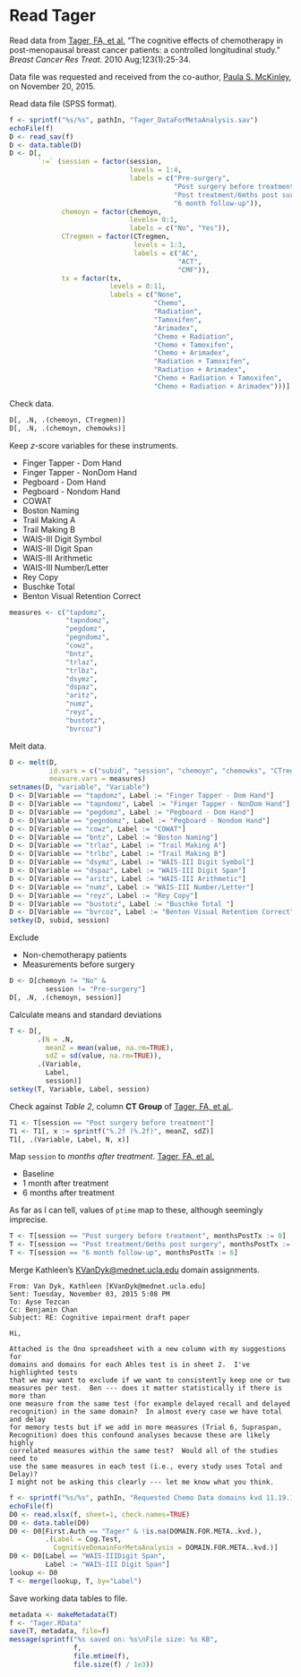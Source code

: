 # Read Tager

Read data from 
[Tager, FA, et al.](http://link.springer.com/article/10.1007%2Fs10549-009-0606-8)
"The cognitive effects of chemotherapy in post-menopausal breast cancer patients: a controlled longitudinal study."
*Breast Cancer Res Treat.* 
  2010 Aug;123(1):25-34.

Data file was requested and received from the co-author, [Paula S. McKinley](pm491@cumc.columbia.edu), on November 20, 2015.

Read data file (SPSS format).

```r
f <- sprintf("%s/%s", pathIn, "Tager_DataForMetaAnalysis.sav")
echoFile(f)
D <- read_sav(f)
D <- data.table(D)
D <- D[,
       `:=` (session = factor(session,
                              levels = 1:4,
                              labels = c("Pre-surgery",
                                         "Post surgery before treatment",
                                         "Post treatment/6mths post surgery",
                                         "6 month follow-up")),
             chemoyn = factor(chemoyn,
                              levels= 0:1,
                              labels = c("No", "Yes")),
             CTregmen = factor(CTregmen,
                               levels = 1:3,
                               labels = c("AC",
                                          "ACT",
                                          "CMF")),
             tx = factor(tx,
                         levels = 0:11,
                         labels = c("None",
                                    "Chemo",
                                    "Radiation",
                                    "Tamoxifen",
                                    "Arimadex",
                                    "Chemo + Radiation",
                                    "Chemo + Tamoxifen",
                                    "Chemo + Arimadex",
                                    "Radiation + Tamoxifen",
                                    "Radiation + Arimadex",
                                    "Chemo + Radiation + Tamoxifen",
                                    "Chemo + Radiation + Arimadex")))]
```

Check data.

```r
D[, .N, .(chemoyn, CTregmen)]
D[, .N, .(chemoyn, chemowks)]
```

Keep *z*-score variables for these instruments.

* Finger Tapper - Dom Hand
* Finger Tapper - NonDom Hand
* Pegboard - Dom Hand
* Pegboard - Nondom Hand
* COWAT
* Boston Naming
* Trail Making A
* Trail Making B
* WAIS-III Digit Symbol
* WAIS-III Digit Span
* WAIS-III Arithmetic
* WAIS-III Number/Letter
* Rey Copy
* Buschke Total 
* Benton Visual Retention Correct

```r
measures <- c("tapdomz",
              "tapndomz",
              "pegdomz",
              "pegndomz",
              "cowz",
              "bntz",
              "trlaz",
              "trlbz",
              "dsymz",
              "dspaz",
              "aritz",
              "numz",
              "reyz",
              "bustotz",
              "bvrcoz")
```

Melt data.

```r
D <- melt(D,
          id.vars = c("subid", "session", "chemoyn", "chemowks", "CTregmen", "tx"),
          measure.vars = measures)
setnames(D, "variable", "Variable")
D <- D[Variable == "tapdomz", Label := "Finger Tapper - Dom Hand"]
D <- D[Variable == "tapndomz", Label := "Finger Tapper - NonDom Hand"]
D <- D[Variable == "pegdomz", Label := "Pegboard - Dom Hand"]
D <- D[Variable == "pegndomz", Label := "Pegboard - Nondom Hand"]
D <- D[Variable == "cowz", Label := "COWAT"]
D <- D[Variable == "bntz", Label := "Boston Naming"]
D <- D[Variable == "trlaz", Label := "Trail Making A"]
D <- D[Variable == "trlbz", Label := "Trail Making B"]
D <- D[Variable == "dsymz", Label := "WAIS-III Digit Symbol"]
D <- D[Variable == "dspaz", Label := "WAIS-III Digit Span"]
D <- D[Variable == "aritz", Label := "WAIS-III Arithmetic"]
D <- D[Variable == "numz", Label := "WAIS-III Number/Letter"]
D <- D[Variable == "reyz", Label := "Rey Copy"]
D <- D[Variable == "bustotz", Label := "Buschke Total "]
D <- D[Variable == "bvrcoz", Label := "Benton Visual Retention Correct"]
setkey(D, subid, session)
```

Exclude

* Non-chemotherapy patients
* Measurements before surgery

```r
D <- D[chemoyn != "No" &
         session != "Pre-surgery"]
D[, .N, .(chemoyn, session)]
```

Calculate means and standard deviations

```r
T <- D[,
       .(N = .N,
         meanZ = mean(value, na.rm=TRUE),
         sdZ = sd(value, na.rm=TRUE)),
       .(Variable,
         Label,
         session)]
setkey(T, Variable, Label, session)
```

Check against *Table 2*, column **CT Group** of [Tager, FA, et al.](http://link.springer.com/article/10.1007%2Fs10549-009-0606-8).

```r
T1 <- T[session == "Post surgery before treatment"]
T1 <- T1[, x := sprintf("%.2f (%.2f)", meanZ, sdZ)]
T1[, .(Variable, Label, N, x)]
```

Map `session` to *months after treatment*.
[Tager, FA, et al.](http://link.springer.com/article/10.1007%2Fs10549-009-0606-8)

* Baseline
* 1 month after treatment
* 6 months after treatment

As far as I can tell, values of `ptime` map to these, although seemingly imprecise.

```r
T <- T[session == "Post surgery before treatment", monthsPostTx := 0]
T <- T[session == "Post treatment/6mths post surgery", monthsPostTx := 1]
T <- T[session == "6 month follow-up", monthsPostTx := 6]
```

Merge Kathleen's <KVanDyk@mednet.ucla.edu> domain assignments.

```
From: Van Dyk, Kathleen [KVanDyk@mednet.ucla.edu]
Sent: Tuesday, November 03, 2015 5:08 PM
To: Ayse Tezcan
Cc: Benjamin Chan
Subject: RE: Cognitive impairment draft paper

Hi,
 
Attached is the Ono spreadsheet with a new column with my suggestions for
domains and domains for each Ahles test is in sheet 2.  I've highlighted tests
that we may want to exclude if we want to consistently keep one or two
measures per test.  Ben --- does it matter statistically if there is more than
one measure from the same test (for example delayed recall and delayed
recognition) in the same domain?  In almost every case we have total and delay
for memory tests but if we add in more measures (Trial 6, Supraspan,
Recognition) does this confound analyses because these are likely highly
correlated measures within the same test?  Would all of the studies need to
use the same measures in each test (i.e., every study uses Total and Delay)?
I might not be asking this clearly --- let me know what you think.
```

```r
f <- sprintf("%s/%s", pathIn, "Requested Chemo Data domains kvd 11.19.15 2.xlsx")
echoFile(f)
D0 <- read.xlsx(f, sheet=1, check.names=TRUE)
D0 <- data.table(D0)
D0 <- D0[First.Auth == "Tager" & !is.na(DOMAIN.FOR.META..kvd.),
         .(Label = Cog.Test,
           CognitiveDomainForMetaAnalysis = DOMAIN.FOR.META..kvd.)]
D0 <- D0[Label == "WAIS-IIIDigit Span",
         Label := "WAIS-III Digit Span"]
lookup <- D0
T <- merge(lookup, T, by="Label")
```

Save working data tables to file.

```r
metadata <- makeMetadata(T)
f <- "Tager.RData"
save(T, metadata, file=f)
message(sprintf("%s saved on: %s\nFile size: %s KB", 
                f,
                file.mtime(f),
                file.size(f) / 1e3))
```
